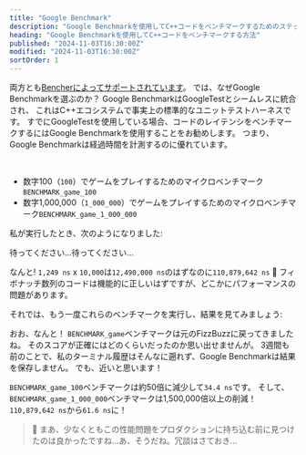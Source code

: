 ```yaml
---
title: "Google Benchmark"
description: "Google Benchmarkを使用してC++コードをベンチマークするためのステップバイステップガイド"
heading: "Google Benchmarkを使用してC++コードをベンチマークする方法"
published: "2024-11-03T16:30:00Z"
modified: "2024-11-03T16:30:00Z"
sortOrder: 1
---
```



<Benchmarking />

<FizzBuzzCpp />

<StepByStepCpp />

<MicroVsMacro />

<BenchmarkingCpp />

両方とも[Bencherによってサポートされています](/ja/docs/explanation/adapters/)。
では、なぜGoogle Benchmarkを選ぶのか？
Google BenchmarkはGoogleTestとシームレスに統合され、
これはC++エコシステムで事実上の標準的なユニットテストハーネスです。
すでにGoogleTestを使用している場合、コードのレイテンシをベンチマークするにはGoogle Benchmarkを使用することをお勧めします。
つまり、Google Benchmarkは経過時間を計測するのに優れています。

<FizzBuzzRefactor />

<BenchmarkingFizzBuzz />

<FizzBuzzFibonacciCpp>
  <PlayGameCode />
</FizzBuzzFibonacciCpp>

<BenchmarkingFizzBuzzFibonacci />

<FizzBuzzFibonacciOpenCpp>
    <FizzBuzzFibonacciOpenCode />
</FizzBuzzFibonacciOpenCpp>

<TheEnd />

<br />

<OnFire />

<TestGameOnFireCode />

- 数字100（`100`）でゲームをプレイするためのマイクロベンチマーク`BENCHMARK_game_100`
- 数字1,000,000（`1_000_000`）でゲームをプレイするためのマイクロベンチマーク`BENCHMARK_game_1_000_000`

私が実行したとき、次のようになりました:

<BenchmarkGameOnFireOutputStart />

待ってください...待ってください...

<BenchmarkGameOnFireOutput />

なんと! `1,249 ns` x `10,000`は`12,490,000 ns`のはずなのに`110,879,642 ns` 🤯
フィボナッチ数列のコードは機能的に正しいはずですが、どこかにパフォーマンスの問題があります。

<FizzBuzzFibonacciFix />

それでは、もう一度これらのベンチマークを実行し、結果を見てみましょう:

<BenchmarkGameFixOutput />

おお、なんと！ `BENCHMARK_game`ベンチマークは元のFizzBuzzに戻ってきましたね。
そのスコアが正確にはどのくらいだったのか思い出せませんが。
3週間も前のことで、私のターミナル履歴はそんなに遡れず、Google Benchmarkは結果を保存しません。
でも、近いと思います！

`BENCHMARK_game_100`ベンチマークは約50倍に減少して`34.4 ns`です。
そして、`BENCHMARK_game_1_000_000`ベンチマークは1,500,000倍以上の削減！ `110,879,642 ns`から`61.6 ns`に！

> 🐰 まあ、少なくともこの性能問題をプロダクションに持ち込む前に見つけたのは良かったですね...あ、そうだね。冗談はさておき...

<CatchInCi />

<CatchInCiOutput />

<CatchInCiPlot />

<CatchInCiPlotRustBench title="Google Benchmarkを使用してC++をベンチマークする方法" />

<BencherFooter />